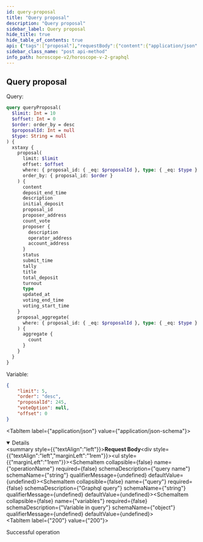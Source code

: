 ```yaml
---
id: query-proposal
title: "Query proposal"
description: "Query proposal"
sidebar_label: Query proposal
hide_title: true
hide_table_of_contents: true
api: {"tags":["proposal"],"requestBody":{"content":{"application/json":{"schema":{"type":"object","properties":{"operationName":{"type":"string","example":"queryProposal","description":"query name"},"query":{"type":"string","example":"query queryProposal($limit: Int = 10, $offset: Int = 0, $order: order_by = desc, $proposalId: Int = null, $type: String = null) { xstaxy { proposal(limit: $limit, offset: $offset, where: {proposal_id: {_eq: $proposalId}, type: {_eq: $type}}, order_by: {proposal_id: $order}) { content deposit_end_time description initial_deposit proposal_id proposer_address count_vote proposer { description operator_address account_address } status submit_time tally title total_deposit turnout type updated_at voting_end_time voting_start_time } proposal_aggregate(where: {proposal_id: {_eq: $proposalId}, type: {_eq: $type}}) { aggregate { count } } } }","description":"Graphql query"},"variables":{"type":"object","description":"Variable in query","example":{"order":"desc","limit":4}}}}}}},"responses":{"200":{"description":"Successful operation"}},"description":"Query proposal","method":"post","path":"/api/v2/graphql","servers":[{"url":"https://indexer-v2.staging.aurascan.io"},{"url":"https://horoscope.aura.network"},{"url":"https://indexer-v2.dev.aurascan.io"}],"jsonRequestBodyExample":{"operationName":"queryProposal","query":"query queryProposal($limit: Int = 10, $offset: Int = 0, $order: order_by = desc, $proposalId: Int = null, $type: String = null) { xstaxy { proposal(limit: $limit, offset: $offset, where: {proposal_id: {_eq: $proposalId}, type: {_eq: $type}}, order_by: {proposal_id: $order}) { content deposit_end_time description initial_deposit proposal_id proposer_address count_vote proposer { description operator_address account_address } status submit_time tally title total_deposit turnout type updated_at voting_end_time voting_start_time } proposal_aggregate(where: {proposal_id: {_eq: $proposalId}, type: {_eq: $type}}) { aggregate { count } } } }","variables":{"order":"desc","limit":4}},"info":{"title":"Horoscope v2 graphql","version":"1.0.0"},"postman":{"name":"Query proposal","description":{"type":"text/plain"},"url":{"path":["api","v2","graphql"],"host":["{{baseUrl}}"],"query":[],"variable":[]},"header":[{"key":"Content-Type","value":"application/json"}],"method":"POST","body":{"mode":"raw","raw":"\"\"","options":{"raw":{"language":"json"}}}}}
sidebar_class_name: "post api-method"
info_path: horoscope-v2/horoscope-v-2-graphql
---
```



## Query proposal

Query: 
```graphql
query queryProposal(
  $limit: Int = 10
  $offset: Int = 0
  $order: order_by = desc
  $proposalId: Int = null
  $type: String = null
) {
  xstaxy {
    proposal(
      limit: $limit
      offset: $offset
      where: { proposal_id: { _eq: $proposalId }, type: { _eq: $type } }
      order_by: { proposal_id: $order }
    ) {
      content
      deposit_end_time
      description
      initial_deposit
      proposal_id
      proposer_address
      count_vote
      proposer {
        description
        operator_address
        account_address
      }
      status
      submit_time
      tally
      title
      total_deposit
      turnout
      type
      updated_at
      voting_end_time
      voting_start_time
    }
    proposal_aggregate(
      where: { proposal_id: { _eq: $proposalId }, type: { _eq: $type } }
    ) {
      aggregate {
        count
      }
    }
  }
}
```
Variable: 
```json
{
    "limit": 5,
    "order": "desc",
    "proposalId": 245,
    "voteOption": null,
    "offset": 0
}
```
<MimeTabs><TabItem label={"application/json"} value={"application/json-schema"}><details style={{}} data-collapsed={false} open={true}><summary style={{"textAlign":"left"}}><strong>Request Body</strong></summary><div style={{"textAlign":"left","marginLeft":"1rem"}}></div><ul style={{"marginLeft":"1rem"}}><SchemaItem collapsible={false} name={"operationName"} required={false} schemaDescription={"query name"} schemaName={"string"} qualifierMessage={undefined} defaultValue={undefined}></SchemaItem><SchemaItem collapsible={false} name={"query"} required={false} schemaDescription={"Graphql query"} schemaName={"string"} qualifierMessage={undefined} defaultValue={undefined}></SchemaItem><SchemaItem collapsible={false} name={"variables"} required={false} schemaDescription={"Variable in query"} schemaName={"object"} qualifierMessage={undefined} defaultValue={undefined}></SchemaItem></ul></details></TabItem></MimeTabs><div><ApiTabs><TabItem label={"200"} value={"200"}><div>

Successful operation

</div><div></div></TabItem></ApiTabs></div>
      